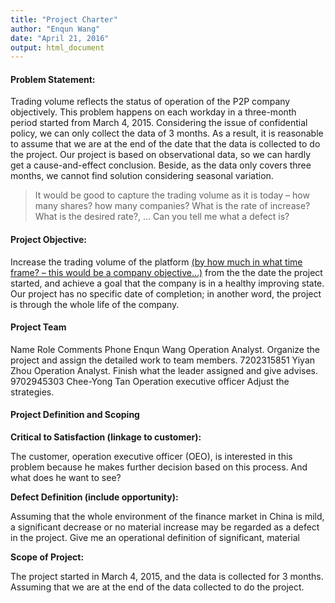 ```yaml
---
title: "Project Charter"
author: "Enqun Wang"
date: "April 21, 2016"
output: html_document
---
```


#### Problem Statement:

Trading volume reflects the status of operation of the P2P company objectively. This problem happens on each workday in a three-month period started from March 4, 2015. Considering the issue of confidential policy, we can only collect the data of 3 months. As a result, it is reasonable to assume that we are at the end of the date that the data is collected to do the project. Our project is based on observational data, so we can hardly get a cause-and-effect conclusion. Beside, as the data only covers three months, we cannot find solution considering seasonal variation. 

> It would be good to capture the trading volume as it is today – how many shares? how many companies? What is the rate of increase?  What is the desired rate?, …  Can you tell me what a defect is?

#### Project Objective:

Increase the trading volume of the platform <u>(by how much in what time frame? – this would be a company objective…)</u> from the the date the project started, and achieve a goal that the company is in a healthy improving state. Our project has no specific date of completion; in another word, the project is through the whole life of the company.

#### Project Team

Name
Role
Comments
Phone
Enqun Wang
Operation Analyst.
Organize the project and assign the detailed work to team members.
7202315851
Yiyan Zhou
Operation Analyst.
Finish what the leader assigned and give advises.
9702945303
Chee-Yong Tan
Operation executive officer
Adjust the strategies. 

#### Project Definition and Scoping


**Critical to Satisfaction (linkage to customer):**

The customer, operation executive officer (OEO), is interested in this problem because he makes further decision based on this process.
And what does he want to see?

**Defect Definition (include opportunity):**

Assuming that the whole environment of the finance market in China is mild, a significant decrease or no material increase may be regarded as a defect in the project.  Give me an operational definition of significant, material

**Scope of Project:**

The project started in March 4, 2015, and the data is collected for 3 months. Assuming that we are at the end of the data collected to do the project. 




